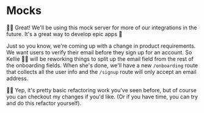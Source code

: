 # Mocks

👨‍💼 Great! We'll be using this mock server for more of our integrations in the
future. It's a great way to develop epic apps 🚀

Just so you know, we're coming up with a change in product requirements. We want
users to verify their email before they sign up for an account. So Kellie 🧝‍♂️
will be reworking things to split up the email field from the rest of the
onboarding fields. When she's done, we'll have a new `/onboarding` route that
collects all the user info and the `/signup` route will only accept an email
address.

🧝‍♂️ Yep, it's pretty basic refactoring work you've seen before, but of course you
can <DiffLink>checkout my changes</DiffLink> if you'd
like. (Or if you have time, you can try and do this refactor yourself).
